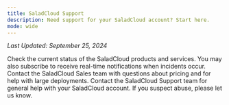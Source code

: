 ```yaml
---
title: SaladCloud Support
description: Need support for your SaladCloud account? Start here.
mode: wide
---
```


_Last Updated: September 25, 2024_

<CardGroup cols={2}>
  <Card title="Status Page" icon="traffic-light" href="https://cloud-status.salad.com">
    Check the current status of the SaladCloud products and services. You may also subscribe to receive real-time
    notifications when incidents occur.
  </Card>
  <Card title="Contact Sales" icon="seedling" href="mailto:cloud@salad.com">
    Contact the SaladCloud Sales team with questions about pricing and for help with large deployments.
  </Card>
  <Card title="Contact Support" icon="comment" href="/support/contact">
    Contact the SaladCloud Support team for general help with your SaladCloud account.
  </Card>
  <Card title="Report Abuse" icon="bug" href="mailto:dev@salad.com">
    If you suspect abuse, please let us know.
  </Card>
</CardGroup>
